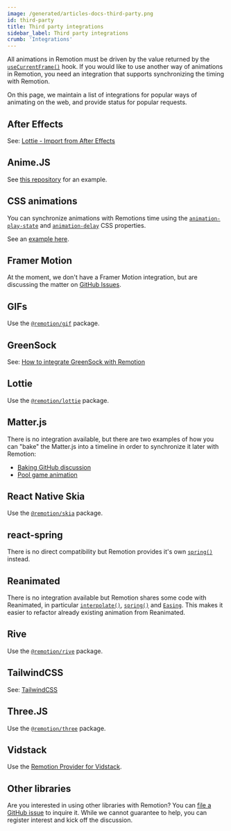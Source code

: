 ```yaml
---
image: /generated/articles-docs-third-party.png
id: third-party
title: Third party integrations
sidebar_label: Third party integrations
crumb: 'Integrations'
---
```


All animations in Remotion must be driven by the value returned by the [`useCurrentFrame()`](/docs/use-current-frame) hook. If you would like to use another way of animations in Remotion, you need an integration that supports synchronizing the timing with Remotion.

On this page, we maintain a list of integrations for popular ways of animating on the web, and provide status for popular requests.

## After Effects

See: [Lottie - Import from After Effects](/docs/after-effects)

## Anime.JS

See [this repository](https://github.com/remotion-dev/anime-example) for an example.

## CSS animations

You can synchronize animations with Remotions time using the [`animation-play-state`](https://developer.mozilla.org/en-US/docs/Web/CSS/animation-play-state) and [`animation-delay`](https://developer.mozilla.org/en-US/docs/Web/CSS/animation-delay) CSS properties.

See an [example here](https://stackblitz.com/~/github.com/remotion-dev/css-animation-play-state).

## Framer Motion

At the moment, we don't have a Framer Motion integration, but are discussing the matter on [GitHub Issues](https://github.com/remotion-dev/remotion/issues/399).

## GIFs

Use the [`@remotion/gif`](/docs/gif) package.

## GreenSock

See: [How to integrate GreenSock with Remotion](https://archive.ph/dGQ19)

## Lottie

Use the [`@remotion/lottie`](/docs/lottie) package.

## Matter.js

There is no integration available, but there are two examples of how you can "bake" the Matter.js into a timeline in order to synchronize it later with Remotion:

- [Baking GitHub discussion](https://github.com/orgs/remotion-dev/discussions/4373)
- [Pool game animation](https://github.com/hylarucoder/remotion-physics)

## React Native Skia

Use the [`@remotion/skia`](/docs/skia) package.

## react-spring

There is no direct compatibility but Remotion provides it's own [`spring()`](/docs/spring) instead.

## Reanimated

There is no integration available but Remotion shares some code with Reanimated, in particular [`interpolate()`](/docs/interpolate), [`spring()`](/docs/spring) and [`Easing`](/docs/easing). This makes it easier to refactor already existing animation from Reanimated.

## Rive

Use the [`@remotion/rive`](/docs/rive) package.

## TailwindCSS

See: [TailwindCSS](/docs/tailwind)

## Three.JS

Use the [`@remotion/three`](/docs/three) package.

## Vidstack

Use the [Remotion Provider for Vidstack](https://www.vidstack.io/docs/player/api/providers/remotion).

## Other libraries

Are you interested in using other libraries with Remotion? You can [file a GitHub issue](https://github.com/remotion-dev/remotion/issues/new) to inquire it. While we cannot guarantee to help, you can register interest and kick off the discussion.
